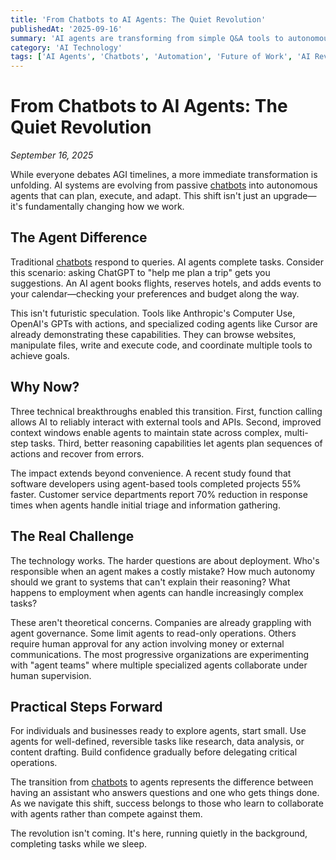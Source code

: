 ```yaml
---
title: 'From Chatbots to AI Agents: The Quiet Revolution'
publishedAt: '2025-09-16'
summary: 'AI agents are transforming from simple Q&A tools to autonomous workers. Learn why this shift matters more than you think and how it will reshape work in 2025.'
category: 'AI Technology'
tags: ['AI Agents', 'Chatbots', 'Automation', 'Future of Work', 'AI Revolution', 'Technology Trends']
---
```


# From Chatbots to AI Agents: The Quiet Revolution

*September 16, 2025*

While everyone debates AGI timelines, a more immediate transformation is unfolding. AI systems are evolving from passive [chatbots](https://tolearn.blog/blog/ai-chatbot-detection-methods-2025) into autonomous agents that can plan, execute, and adapt. This shift isn't just an upgrade—it's fundamentally changing how we work.

## The Agent Difference

Traditional [chatbots](https://tolearn.blog/blog/ai-chatbot-detection-methods-2025) respond to queries. AI agents complete tasks. Consider this scenario: asking ChatGPT to "help me plan a trip" gets you suggestions. An AI agent books flights, reserves hotels, and adds events to your calendar—checking your preferences and budget along the way.

This isn't futuristic speculation. Tools like Anthropic's Computer Use, OpenAI's GPTs with actions, and specialized coding agents like Cursor are already demonstrating these capabilities. They can browse websites, manipulate files, write and execute code, and coordinate multiple tools to achieve goals.

## Why Now?

Three technical breakthroughs enabled this transition. First, function calling allows AI to reliably interact with external tools and APIs. Second, improved context windows enable agents to maintain state across complex, multi-step tasks. Third, better reasoning capabilities let agents plan sequences of actions and recover from errors.

The impact extends beyond convenience. A recent study found that software developers using agent-based tools completed projects 55% faster. Customer service departments report 70% reduction in response times when agents handle initial triage and information gathering.

## The Real Challenge

The technology works. The harder questions are about deployment. Who's responsible when an agent makes a costly mistake? How much autonomy should we grant to systems that can't explain their reasoning? What happens to employment when agents can handle increasingly complex tasks?

These aren't theoretical concerns. Companies are already grappling with agent governance. Some limit agents to read-only operations. Others require human approval for any action involving money or external communications. The most progressive organizations are experimenting with "agent teams" where multiple specialized agents collaborate under human supervision.

## Practical Steps Forward

For individuals and businesses ready to explore agents, start small. Use agents for well-defined, reversible tasks like research, data analysis, or content drafting. Build confidence gradually before delegating critical operations.

The transition from [chatbots](https://tolearn.blog/blog/ai-chatbot-detection-methods-2025) to agents represents the difference between having an assistant who answers questions and one who gets things done. As we navigate this shift, success belongs to those who learn to collaborate with agents rather than compete against them.

The revolution isn't coming. It's here, running quietly in the background, completing tasks while we sleep.